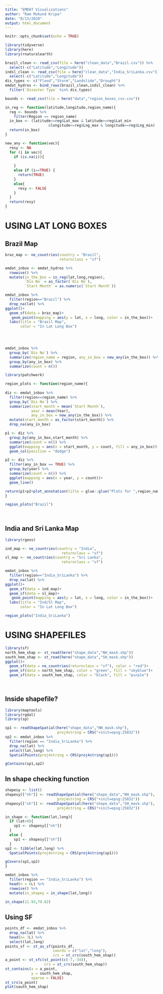 ```yaml
---
title: "EMDAT Visualizations"
author: "Ram Mukund Kripa"
date: "8/13/2020"
output: html_document
---
```


```r
knitr::opts_chunk$set(echo = TRUE)
```

```r

library(tidyverse)
library(here)
library(rnaturalearth)

```

```r
brazil_clean <- read_csv(file = here("clean_data","Brazil.csv")) %>%
  select(-c("Latitude","Longitude"))
indsl_clean <- read_csv(file = here("clean_data","India_SriLanka.csv"))%>%
  select(-c("Latitude","Longitude"))
dis_types <- c("Flood","Storm","Landslide","Drought")
emdat_hydros <- bind_rows(brazil_clean,indsl_clean) %>%
  filter(`Disaster Type` %in% dis_types)


```

```r
bounds <- read_csv(file = here("data","region_boxes_csv.csv"))

in_reg <- function(latitude,longitude,region_name){
  reg <- bounds %>%
    filter(Region == region_name)
  in_box <- (latitude<=reg$Lat_max & latitude>=reg$Lat_min
                    &longitude<=reg$Lng_max & longitude>=reg$Lng_min)
  return(in_box)
}

new_any <- function(vec){
  resy <- NA
  for (i in vec){
    if (is.na(i)){
      
    }
    else if (i==TRUE) {
      return(TRUE)
    }
    else{
      resy <- FALSE
    }
  }
  return(resy)
}
```

# USING LAT LONG BOXES

## Brazil Map
```r

braz_map <- ne_countries(country = "Brazil",
                         returnclass = "sf")

emdat_inbox <- emdat_hydros %>%
  rowwise() %>%
  mutate(in_the_box = in_reg(lat,long,region),
         `Dis No` = as_factor(`Dis No`),
         `Start Month` = as.numeric(`Start Month`))

emdat_inbox %>%
  filter(region=="Brazil") %>%
  drop_na(lat) %>%
ggplot()+
  geom_sf(data = braz_map)+
   geom_point(mapping = aes(y = lat, x = long, color = in_the_box))+
  labs(title = "Brazil Map",
       color = "In Lat Long Box")


  


```

```r
emdat_inbox %>%
  group_by(`Dis No`) %>%
  summarize(region_name = region, any_in_box = new_any(in_the_box)) %>%
  group_by(any_in_box) %>%
  summarize(count = n())
```

```r
library(patchwork)

region_plots <- function(region_name){
  
diz <- emdat_inbox %>%
  filter(region==region_name) %>%
  group_by(`Dis No`) %>%
  summarize(start_month = mean(`Start Month`),
            year = mean(Year),
            any_in_box = new_any(in_the_box)) %>%
  mutate(start_month = as_factor(start_month)) %>%
  drop_na(any_in_box)

p1 <- diz %>%
  group_by(any_in_box,start_month) %>%
  summarize(count = n()) %>%
  ggplot(mapping = aes(x = start_month, y = count, fill = any_in_box))+
  geom_col(position = "dodge")

p2 <- diz %>%
  filter(any_in_box == TRUE) %>%
  group_by(year) %>%
  summarize(count = n()) %>%
  ggplot(mapping = aes(x = year, y = count))+
  geom_line()

return(p1+p2+plot_annotation(title = glue::glue("Plots for ",region_name)))
}

region_plots("Brazil")
  
  
```
## India and Sri Lanka Map

```r
library(rgeos)

ind_map <- ne_countries(country = "India",
                          returnclass = "sf")
sl_map <- ne_countries(country = "Sri Lanka",
                          returnclass = "sf")

emdat_inbox %>%
  filter(region=="India_SriLanka") %>%
  drop_na(lat) %>%
ggplot()+
  geom_sf(data = ind_map)+
  geom_sf(data = sl_map)+
   geom_point(mapping = aes(y = lat, x = long, color = in_the_box))+
  labs(title = "Ind/Sl Map",
       color = "In Lat Long Box")

```

```r
region_plots("India_SriLanka")
```


# USING SHAPEFILES

```r

library(sf)
north_hem_shap <- st_read(here("shape_data","NH_mask.shp"))
south_hem_shap <- st_read(here("shape_data","SH_mask.shp"))
ggplot()+
  geom_sf(data = ne_countries(returnclass = "sf"), color = "red")+
  geom_sf(data = north_hem_shap, color = "green", fill = "skyblue")+
  geom_sf(data = south_hem_shap, color = "black", fill = "purple")

  
```

## Inside shapefile?

```r
library(maptools)
library(rgdal)
library(sp)

sp1 <- readShapeSpatial(here("shape_data","NH_mask.shp"),
                        proj4string = CRS("+init=epsg:25832"))
sp2 <- emdat_inbox %>%
  filter(region == "India_SriLanka") %>%
  drop_na(lat) %>%
  select(lat,long) %>%
  SpatialPoints(proj4string = CRS(proj4string(sp1)))

gContains(sp1,sp2)

```
## In shape checking function
```r
shapesy <- list()
shapesy[["nh"]] <- readShapeSpatial(here("shape_data","NH_mask.shp"),
                        proj4string = CRS("+init=epsg:25832"))
shapesy[["sh"]] <- readShapeSpatial(here("shape_data","SH_mask.shp"),
                        proj4string = CRS("+init=epsg:25832"))

in_shape <- function(lat,long){
  if (lat>0){
    sp1 <- shapesy[["nh"]]
  }
  else {
    sp1 <- shapesy[["sh"]]
  }
sp2 <- tibble(lat,long) %>%
  SpatialPoints(proj4string = CRS(proj4string(sp1)))

gCovers(sp1,sp2)
}

emdat_inbox %>%
  filter(region == "India_SriLanka") %>%
  head(n = 6L) %>%
  rowwise() %>%
  mutate(in_shapey = in_shape(lat,long))
  
in_shape(11.93,79.82)
```
## Using SF
```r
points_df <- emdat_inbox %>%
  drop_na(lat) %>%
  head(n= 7L) %>%
  select(lat,long)
points_sf <- st_as_sf(points_df,
                      coords = c("lat","long"),
                      crs = st_crs(south_hem_shap))
a_point <- st_sfc(st_point(c(-7,-34)),
                  crs = st_crs(south_hem_shap))
st_contains(x = a_point,
            y = south_hem_shap,
            sparse = FALSE)
st_crs(a_point)
plot(south_hem_shap)
```


```r

```